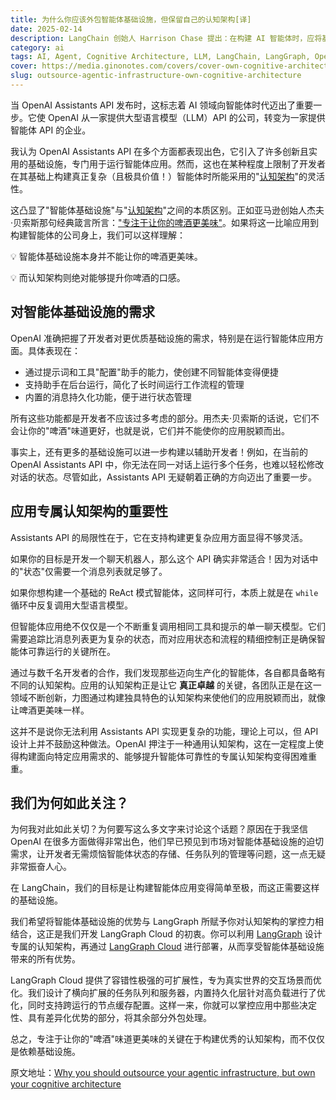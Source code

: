 ```yaml
---
title: 为什么你应该外包智能体基础设施，但保留自己的认知架构[译]
date: 2025-02-14
description: LangChain 创始人 Harrison Chase 提出：在构建 AI 智能体时，应将基础设施（状态管理、任务队列等）交由第三方处理，而专注于开发应用特有的认知架构（决策流程、状态表示）。虽然 OpenAI Assistants API 提供了完善的基础设施，但其通用认知架构限制了复杂应用的开发。开发者应将精力集中在能带来差异化优势的认知架构设计上。
category: ai
tags: AI, Agent, Cognitive Architecture, LLM, LangChain, LangGraph, OpenAI, Assistants API
cover: https://media.ginonotes.com/covers/cover-own-cognitive-architecture.jpeg
slug: outsource-agentic-infrastructure-own-cognitive-architecture
---
```


当 OpenAI Assistants API 发布时，这标志着 AI 领域向智能体时代迈出了重要一步。它使 OpenAI 从一家提供大型语言模型（LLM）API 的公司，转变为一家提供智能体 API 的企业。

我认为 OpenAI Assistants API 在多个方面都表现出色，它引入了许多创新且实用的基础设施，专门用于运行智能体应用。然而，这也在某种程度上限制了开发者在其基础上构建真正复杂（且极具价值！）智能体时所能采用的"[认知架构](https://blog.langchain.dev/what-is-a-cognitive-architecture/)"的灵活性。

这凸显了"智能体基础设施"与"[认知架构](https://blog.langchain.dev/what-is-a-cognitive-architecture/)"之间的本质区别。正如亚马逊创始人杰夫·贝索斯那句经典箴言所言：["专注于让你的啤酒更美味"](https://www.acquired.fm/episodes/amazon-com)。如果将这一比喻应用到构建智能体的公司身上，我们可以这样理解：

<div className="my-4 rounded-lg bg-blue-50 p-4">
  💡 智能体基础设施本身并不能让你的啤酒更美味。
  
  💡 而认知架构则绝对能够提升你啤酒的口感。
</div>

## 对智能体基础设施的需求

OpenAI 准确把握了开发者对更优质基础设施的需求，特别是在运行智能体应用方面。具体表现在：

- 通过提示词和工具"配置"助手的能力，使创建不同智能体变得便捷
- 支持助手在后台运行，简化了长时间运行工作流程的管理
- 内置的消息持久化功能，便于进行状态管理

所有这些功能都是开发者不应该过多考虑的部分。用杰夫·贝索斯的话说，它们不会让你的"啤酒"味道更好，也就是说，它们并不能使你的应用脱颖而出。

事实上，还有更多的基础设施可以进一步构建以辅助开发者！例如，在当前的 OpenAI Assistants API 中，你无法在同一对话上运行多个任务，也难以轻松修改对话的状态。尽管如此，Assistants API 无疑朝着正确的方向迈出了重要一步。

## 应用专属认知架构的重要性

Assistants API 的局限性在于，它在支持构建更复杂应用方面显得不够灵活。

如果你的目标是开发一个聊天机器人，那么这个 API 确实非常适合！因为对话中的"状态"仅需要一个消息列表就足够了。

如果你想构建一个基础的 ReAct 模式智能体，这同样可行，本质上就是在 `while` 循环中反复调用大型语言模型。

但智能体应用绝不仅仅是一个不断重复调用相同工具和提示的单一聊天模型。它们需要追踪比消息列表更为复杂的状态，而对应用状态和流程的精细控制正是确保智能体可靠运行的关键所在。

通过与数千名开发者的合作，我们发现那些迈向生产化的智能体，各自都具备略有不同的认知架构。应用的认知架构正是让它 **真正卓越** 的关键，各团队正是在这一领域不断创新，力图通过构建独具特色的认知架构来使他们的应用脱颖而出，就像让啤酒更美味一样。

这并不是说你无法利用 Assistants API 实现更复杂的功能，理论上可以，但 API 设计上并不鼓励这种做法。OpenAI 押注于一种通用认知架构，这在一定程度上使得构建面向特定应用需求的、能够提升智能体可靠性的专属认知架构变得困难重重。

## 我们为何如此关注？

为何我对此如此关切？为何要写这么多文字来讨论这个话题？原因在于我坚信 OpenAI 在很多方面做得非常出色，他们早已预见到市场对智能体基础设施的迫切需求，让开发者无需烦恼智能体状态的存储、任务队列的管理等问题，这一点无疑非常振奋人心。

在 LangChain，我们的目标是让构建智能体应用变得简单至极，而这正需要这样的基础设施。

我们希望将智能体基础设施的优势与 LangGraph 所赋予你对认知架构的掌控力相结合，这正是我们开发 LangGraph Cloud 的初衷。你可以利用 [LangGraph](https://www.langchain.com/langgraph) 设计专属的认知架构，再通过 [LangGraph Cloud](https://blog.langchain.dev/langgraph-cloud/) 进行部署，从而享受智能体基础设施带来的所有优势。

LangGraph Cloud 提供了容错性极强的可扩展性，专为真实世界的交互场景而优化。我们设计了横向扩展的任务队列和服务器，内置持久化层针对高负载进行了优化，同时支持跨运行的节点缓存配置。这样一来，你就可以掌控应用中那些决定性、具有差异化优势的部分，将其余部分外包处理。

总之，专注于让你的"啤酒"味道更美味的关键在于构建优秀的认知架构，而不仅仅是依赖基础设施。

原文地址：[Why you should outsource your agentic infrastructure, but own your cognitive architecture](https://blog.langchain.dev/why-you-should-outsource-your-agentic-infrastructure-but-own-your-cognitive-architecture/)
